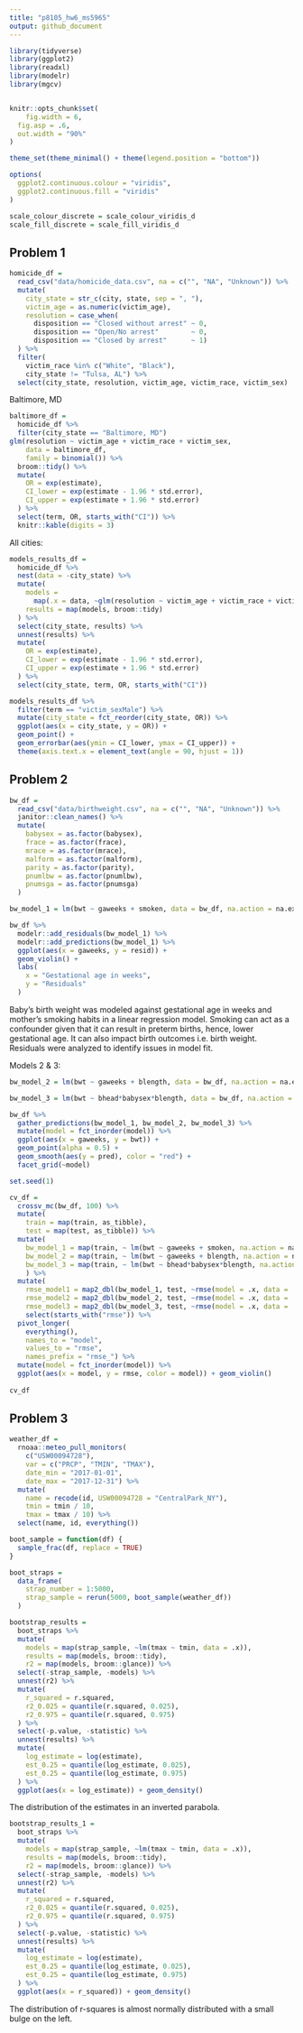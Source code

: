 ```yaml
---
title: "p8105_hw6_ms5965"
output: github_document
---
```


```r
library(tidyverse)
library(ggplot2)
library(readxl)
library(modelr)
library(mgcv)


knitr::opts_chunk$set(
	fig.width = 6, 
  fig.asp = .6,
  out.width = "90%"
)

theme_set(theme_minimal() + theme(legend.position = "bottom"))

options(
  ggplot2.continuous.colour = "viridis",
  ggplot2.continuous.fill = "viridis"
)

scale_colour_discrete = scale_colour_viridis_d
scale_fill_discrete = scale_fill_viridis_d
```


## Problem 1

```r
homicide_df = 
  read_csv("data/homicide_data.csv", na = c("", "NA", "Unknown")) %>% 
  mutate(
    city_state = str_c(city, state, sep = ", "),
    victim_age = as.numeric(victim_age),
    resolution = case_when(
      disposition == "Closed without arrest" ~ 0,
      disposition == "Open/No arrest"        ~ 0,
      disposition == "Closed by arrest"      ~ 1)
  ) %>% 
  filter(
    victim_race %in% c("White", "Black"),
    city_state != "Tulsa, AL") %>% 
  select(city_state, resolution, victim_age, victim_race, victim_sex)
```

Baltimore, MD

```r
baltimore_df =
  homicide_df %>% 
  filter(city_state == "Baltimore, MD")
glm(resolution ~ victim_age + victim_race + victim_sex, 
    data = baltimore_df,
    family = binomial()) %>% 
  broom::tidy() %>% 
  mutate(
    OR = exp(estimate),
    CI_lower = exp(estimate - 1.96 * std.error),
    CI_upper = exp(estimate + 1.96 * std.error)
  ) %>% 
  select(term, OR, starts_with("CI")) %>% 
  knitr::kable(digits = 3)
```

All cities:

```r
models_results_df = 
  homicide_df %>% 
  nest(data = -city_state) %>% 
  mutate(
    models = 
      map(.x = data, ~glm(resolution ~ victim_age + victim_race + victim_sex, data = .x, family = binomial())),
    results = map(models, broom::tidy)
  ) %>% 
  select(city_state, results) %>% 
  unnest(results) %>% 
  mutate(
    OR = exp(estimate),
    CI_lower = exp(estimate - 1.96 * std.error),
    CI_upper = exp(estimate + 1.96 * std.error)
  ) %>% 
  select(city_state, term, OR, starts_with("CI")) 
```

```r
models_results_df %>% 
  filter(term == "victim_sexMale") %>% 
  mutate(city_state = fct_reorder(city_state, OR)) %>% 
  ggplot(aes(x = city_state, y = OR)) + 
  geom_point() + 
  geom_errorbar(aes(ymin = CI_lower, ymax = CI_upper)) + 
  theme(axis.text.x = element_text(angle = 90, hjust = 1))
```


## Problem 2

```r
bw_df = 
  read_csv("data/birthweight.csv", na = c("", "NA", "Unknown")) %>% 
  janitor::clean_names() %>% 
  mutate(
    babysex = as.factor(babysex), 
    frace = as.factor(frace),
    mrace = as.factor(mrace),
    malform = as.factor(malform),
    parity = as.factor(parity),
    pnumlbw = as.factor(pnumlbw),
    pnumsga = as.factor(pnumsga)
  )
```

```r
bw_model_1 = lm(bwt ~ gaweeks + smoken, data = bw_df, na.action = na.exclude) 
```

```r
bw_df %>% 
  modelr::add_residuals(bw_model_1) %>%
  modelr::add_predictions(bw_model_1) %>% 
  ggplot(aes(x = gaweeks, y = resid)) + 
  geom_violin() +
  labs(
    x = "Gestational age in weeks",
    y = "Residuals"
  )
```

Baby's birth weight was modeled against gestational age in weeks and mother's smoking habits in a linear regression model. Smoking can act as a confounder given that it can result in preterm births, hence, lower gestational age. It can also impact birth outcomes i.e. birth weight. Residuals were analyzed to identify issues in model fit. 


Models 2 & 3:

```r
bw_model_2 = lm(bwt ~ gaweeks + blength, data = bw_df, na.action = na.exclude) 

bw_model_3 = lm(bwt ~ bhead*babysex*blength, data = bw_df, na.action = na.exclude) 
```

```r
bw_df %>% 
  gather_predictions(bw_model_1, bw_model_2, bw_model_3) %>% 
  mutate(model = fct_inorder(model)) %>% 
  ggplot(aes(x = gaweeks, y = bwt)) + 
  geom_point(alpha = 0.5) + 
  geom_smooth(aes(y = pred), color = "red") + 
  facet_grid(~model)

```

```r
set.seed(1)

cv_df = 
  crossv_mc(bw_df, 100) %>% 
  mutate(
    train = map(train, as_tibble),
    test = map(test, as_tibble)) %>% 
  mutate(
    bw_model_1 = map(train, ~ lm(bwt ~ gaweeks + smoken, na.action = na.exclude, data = .x)),
    bw_model_2 = map(train, ~ lm(bwt ~ gaweeks + blength, na.action = na.exclude, data = .x)),
    bw_model_3 = map(train, ~ lm(bwt ~ bhead*babysex*blength, na.action = na.exclude, data = .x))
    ) %>%   
  mutate(
    rmse_model1 = map2_dbl(bw_model_1, test, ~rmse(model = .x, data = .y)),
    rmse_model2 = map2_dbl(bw_model_2, test, ~rmse(model = .x, data = .y)),
    rmse_model3 = map2_dbl(bw_model_3, test, ~rmse(model = .x, data = .y))) %>% 
    select(starts_with("rmse")) %>% 
  pivot_longer(
    everything(),
    names_to = "model", 
    values_to = "rmse",
    names_prefix = "rmse_") %>% 
  mutate(model = fct_inorder(model)) %>% 
  ggplot(aes(x = model, y = rmse, color = model)) + geom_violin()
  
cv_df
```


## Problem 3 

```r
weather_df = 
  rnoaa::meteo_pull_monitors(
    c("USW00094728"),
    var = c("PRCP", "TMIN", "TMAX"), 
    date_min = "2017-01-01",
    date_max = "2017-12-31") %>%
  mutate(
    name = recode(id, USW00094728 = "CentralPark_NY"),
    tmin = tmin / 10,
    tmax = tmax / 10) %>%
  select(name, id, everything())
```

```r
boot_sample = function(df) {
  sample_frac(df, replace = TRUE)
}
```

```r
boot_straps = 
  data_frame(
    strap_number = 1:5000,
    strap_sample = rerun(5000, boot_sample(weather_df))
  )
```

```r
bootstrap_results = 
  boot_straps %>% 
  mutate(
    models = map(strap_sample, ~lm(tmax ~ tmin, data = .x)),
    results = map(models, broom::tidy),  
    r2 = map(models, broom::glance)) %>% 
  select(-strap_sample, -models) %>% 
  unnest(r2) %>% 
  mutate(
    r_squared = r.squared,
    r2_0.025 = quantile(r.squared, 0.025),
    r2_0.975 = quantile(r.squared, 0.975)
  ) %>% 
  select(-p.value, -statistic) %>% 
  unnest(results) %>% 
  mutate(
    log_estimate = log(estimate),
    est_0.25 = quantile(log_estimate, 0.025),
    est_0.25 = quantile(log_estimate, 0.975)
  ) %>% 
  ggplot(aes(x = log_estimate)) + geom_density()

```

The distribution of the estimates in an inverted parabola. 


```r
bootstrap_results_1 = 
  boot_straps %>% 
  mutate(
    models = map(strap_sample, ~lm(tmax ~ tmin, data = .x)),
    results = map(models, broom::tidy),  
    r2 = map(models, broom::glance)) %>% 
  select(-strap_sample, -models) %>% 
  unnest(r2) %>% 
  mutate(
    r_squared = r.squared,
    r2_0.025 = quantile(r.squared, 0.025),
    r2_0.975 = quantile(r.squared, 0.975)
  ) %>% 
  select(-p.value, -statistic) %>% 
  unnest(results) %>% 
  mutate(
    log_estimate = log(estimate),
    est_0.25 = quantile(log_estimate, 0.025),
    est_0.25 = quantile(log_estimate, 0.975)
  ) %>% 
  ggplot(aes(x = r_squared)) + geom_density()
```

The distribution of r-squares is almost normally distributed with a small bulge on the left. 

